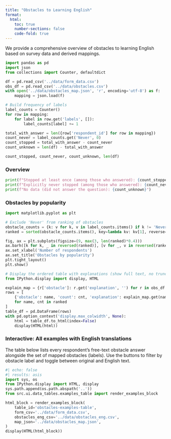 ```yaml
---
title: "Obstacles to Learning English"
format:
  html:
    toc: true
    number-sections: false
    code-fold: true
---
```


We provide a comprehensive overview of obstacles to learning English based on survey data and derived mappings.

```python
import pandas as pd
import json
from collections import Counter, defaultdict

df = pd.read_csv('../data/form_data.csv')
obs_df = pd.read_csv('../data/obstacles.csv')
with open('../data/obstacles_map.json', 'r', encoding='utf-8') as f:
    mapping = json.load(f)

# Build frequency of labels
label_counts = Counter()
for row in mapping:
    for label in row.get('labels', []):
        label_counts[label] += 1

total_with_answer = len({row['respondent_id'] for row in mapping})
count_never = label_counts.get('Never', 0)
count_stopped = total_with_answer - count_never
count_unknown = len(df) - total_with_answer

count_stopped, count_never, count_unknown, len(df)
```

### Overview

```python
print(f"Stopped at least once (among those who answered): {count_stopped}")
print(f"Explicitly never stopped (among those who answered): {count_never}")
print(f"No data (did not answer the question): {count_unknown}")
```

### Obstacles by popularity

```python
import matplotlib.pyplot as plt

# Exclude 'Never' from ranking of obstacles
obstacle_counts = {k: v for k, v in label_counts.items() if k != 'Never'}
ranked = sorted(obstacle_counts.items(), key=lambda kv: kv[1], reverse=True)

fig, ax = plt.subplots(figsize=(9, max(3, len(ranked)*0.4)))
ax.barh([k for k, _ in reversed(ranked)], [v for _, v in reversed(ranked)], color='#5B8FF9')
ax.set_xlabel('Number of respondents')
ax.set_title('Obstacles by popularity')
plt.tight_layout()
plt.show()
```

```python
# Display the ordered table with explanations (show full text, no truncation, no index column)
from IPython.display import display, HTML

explain_map = {r['obstacle']: r.get('explanation', '') for r in obs_df.to_dict(orient='records')}
rows = [
    {'obstacle': name, 'count': cnt, 'explanation': explain_map.get(name, '')}
    for name, cnt in ranked
]
table_df = pd.DataFrame(rows)
with pd.option_context('display.max_colwidth', None):
    html = table_df.to_html(index=False)
    display(HTML(html))
```

### Interactive: All examples with English translations

The table below lists every respondent's free-text obstacle answer alongside the set of mapped obstacles (labels). Use the buttons to filter by obstacle label and toggle between original and English text.

```python
#| echo: false
#| results: asis
import sys, os
from IPython.display import HTML, display
sys.path.append(os.path.abspath('..'))
from src.ui.data_tables.examples_table import render_examples_block

html_block = render_examples_block(
    table_id='obstacles-examples-table',
    form_csv='../data/form_data.csv',
    obstacles_eng_csv='../data/obstacles_eng.csv',
    map_json='../data/obstacles_map.json',
)
display(HTML(html_block))
```


